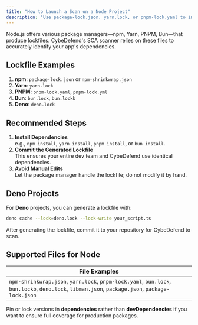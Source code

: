 ```yaml
---
title: "How to Launch a Scan on a Node Project"
description: "Use package-lock.json, yarn.lock, or pnpm-lock.yaml to improve security scanning for Node apps in CybeDefend."
---
```



Node.js offers various package managers—npm, Yarn, PNPM, Bun—that produce lockfiles. CybeDefend's SCA scanner relies on these files to accurately identify your app's dependencies.

## Lockfile Examples

1. **npm**: `package-lock.json` or `npm-shrinkwrap.json`  
2. **Yarn**: `yarn.lock`  
3. **PNPM**: `pnpm-lock.yaml`, `pnpm-lock.yml`  
4. **Bun**: `bun.lock`, `bun.lockb`  
5. **Deno**: `deno.lock`

<UseLockfiles />

## Recommended Steps

1. **Install Dependencies**  
   e.g., `npm install`, `yarn install`, `pnpm install`, or `bun install`.  
2. **Commit the Generated Lockfile**  
   This ensures your entire dev team and CybeDefend use identical dependencies.  
3. **Avoid Manual Edits**  
   Let the package manager handle the lockfile; do not modify it by hand.

## Deno Projects

For **Deno** projects, you can generate a lockfile with:

```bash
deno cache --lock=deno.lock --lock-write your_script.ts
```

After generating the lockfile, commit it to your repository for CybeDefend to scan.

## Supported Files for Node

| File Examples                                                                                                                   |
|-------------------------------------------------------------------------------------------------------------------------------|
| `npm-shrinkwrap.json`, `yarn.lock`, `pnpm-lock.yaml`, `bun.lock`, `bun.lockb`, `deno.lock`, `libman.json`, `package.json`, `package-lock.json` |

<Tip>
Pin or lock versions in <strong>dependencies</strong> rather than <strong>devDependencies</strong> if you want to ensure full coverage for production packages.
</Tip>
